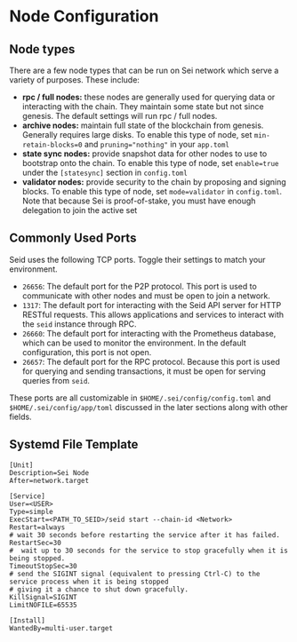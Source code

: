 # Node Configuration

## Node types
There are a few node types that can be run on Sei network which serve a variety of purposes. These include:

- **rpc / full nodes:** these nodes are generally used for querying data or interacting with the chain. They maintain
some state but not since genesis. The default settings will run rpc / full nodes.
- **archive nodes:** maintain full state of the blockchain from genesis. Generally requires large disks. To enable this
type of node, set `min-retain-blocks=0` and `pruning="nothing"` in your `app.toml`
- **state sync nodes:** provide snapshot data for other nodes to use to bootstrap onto the chain. To enable this type
of node, set `enable=true` under the `[statesync]` section in `config.toml`
- **validator nodes:** provide security to the chain by proposing and signing blocks. To enable this type of node, set
`mode=validator` in `config.toml`. Note that because Sei is proof-of-stake, you must have enough delegation to join the
active set


## Commonly Used Ports
Seid uses the following TCP ports. Toggle their settings to match your environment.

- `26656`: The default port for the P2P protocol. This port is used to communicate with other nodes and must be open to
join a network.
- `1317`: The default port for interacting with the Seid API server for HTTP RESTful requests. This allows applications
and services to interact with the `seid` instance through RPC.
- `26660`: The default port for interacting with the Prometheus database, which can be used to monitor the environment.
In the default configuration, this port is not open.
- `26657`: The default port for the RPC protocol. Because this port is used for querying and sending transactions, it
must be open for serving queries from `seid`.

These ports are all customizable in `$HOME/.sei/config/config.toml` and `$HOME/.sei/config/app/toml` discussed in the later sections along with other fields.


## Systemd File Template
```
[Unit]
Description=Sei Node
After=network.target

[Service]
User=<USER>
Type=simple
ExecStart=<PATH_TO_SEID>/seid start --chain-id <Network>
Restart=always
# wait 30 seconds before restarting the service after it has failed.
RestartSec=30
#  wait up to 30 seconds for the service to stop gracefully when it is being stopped.
TimeoutStopSec=30
# send the SIGINT signal (equivalent to pressing Ctrl-C) to the service process when it is being stopped
# giving it a chance to shut down gracefully.
KillSignal=SIGINT
LimitNOFILE=65535

[Install]
WantedBy=multi-user.target
```
